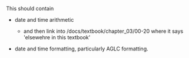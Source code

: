 This should contain
- date and time arithmetic
  - and then link into /docs/textbook/chapter_03/00-20 where it says 'elsewehre in this textbook'

- date and time formatting, particularly AGLC formatting.